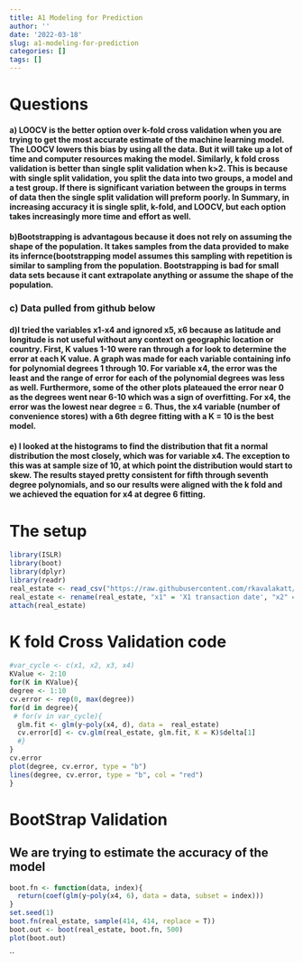 ```yaml
---
title: A1 Modeling for Prediction
author: ''
date: '2022-03-18'
slug: a1-modeling-for-prediction
categories: []
tags: []
---
```

# Questions
#### a) LOOCV is the better option over k-fold cross validation when you are trying to get the most accurate estimate of the machine learning model. The LOOCV lowers this bias by using all the data. But it will take up a lot of time and computer resources making the model. Similarly, k fold cross validation is better than single split validation when k>2. This is because with single split validation, you split the data into two groups, a model and a test group. If there is significant variation between the groups in terms of data then the single split validation will preform poorly. In Summary, in increasing accuracy it is single split, k-fold, and LOOCV, but each option takes increasingly more time and effort as well.
#### b)Bootstrapping is advantagous because it does not rely on assuming the shape of the population. It takes samples from the data provided to make its infernce(bootstrapping model assumes this sampling with repetition is similar to sampling from the population. Bootstrapping is bad for small data sets because it cant extrapolate anything or assume the shape of the population. 
### c) Data pulled from github below
#### d)I tried the variables x1-x4 and ignored x5, x6 because as latitude and longitude is not useful without any context on geographic location or country. First, K values 1-10 were ran through a for look to determine the error at each K value. A graph was made for each variable containing info for polynomial degrees 1 through 10. For variable x4, the error was the least and the range of error for each of the polynomial degrees was less as well. Furthermore, some of the other plots plateaued the error near 0 as the degrees went near 6-10 which was a sign of overfitting. For x4, the error was the lowest near degree = 6. Thus, the x4 variable (number of convenience stores) with a 6th degree fitting with a K = 10 is the best model.
#### e) I looked at the histograms to find the distribution that fit a normal distribution the most closely, which was for variable x4. The exception to this was at sample size of 10, at which point the distribution would start to skew. The results stayed pretty consistent for fifth through seventh degree polynomials, and so our results were aligned with the k fold and we achieved the equation for x4 at degree 6 fitting.

# The setup
```r
library(ISLR)
library(boot)
library(dplyr)
library(readr)
real_estate <- read_csv("https://raw.githubusercontent.com/rkavalakatt/website_delete/main/content/post/2022-03-18-a1-modeling-for-prediction/Real%20estate%20valuation%20data%20set.csv")
real_estate <- rename(real_estate, "x1" = 'X1 transaction date', "x2" = 'X2 house age', "x3" = 'X3 distance to the nearest MRT station', "x4" = 'X4 number of convenience stores', "x5" = 'X5 latitude', "x6" = 'X6 longitude', y = 'Y house price of unit area' )
attach(real_estate)
```
# K fold Cross Validation code

```r
#var_cycle <- c(x1, x2, x3, x4)
KValue <- 2:10
for(K in KValue){
degree <- 1:10  
cv.error <- rep(0, max(degree))
for(d in degree){
 # for(v in var_cycle){
  glm.fit <- glm(y~poly(x4, d), data =  real_estate)
  cv.error[d] <- cv.glm(real_estate, glm.fit, K = K)$delta[1]
  #}
}
cv.error
plot(degree, cv.error, type = "b")
lines(degree, cv.error, type = "b", col = "red")
}
```
# BootStrap Validation
## We are trying to estimate the accuracy of the model
```r
boot.fn <- function(data, index){
  return(coef(glm(y~poly(x4, 6), data = data, subset = index)))
}
set.seed(1)
boot.fn(real_estate, sample(414, 414, replace = T))
boot.out <- boot(real_estate, boot.fn, 500)
plot(boot.out)
```


``